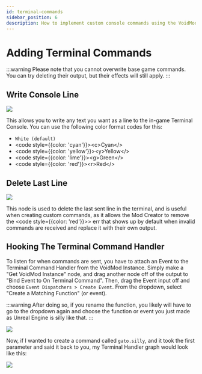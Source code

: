 ```yaml
---
id: terminal-commands
sidebar_position: 6
description: How to implement custom console commands using the VoidMod framework
---
```


# Adding Terminal Commands

:::warning
Please note that you cannot overwrite base game commands. You can try deleting their output, but their effects will still apply.
:::

## Write Console Line

![](img/terminal/writeconsoleline.png)

This allows you to write any text you want as a line to the in-game Terminal Console. You can use the following color format codes for this:

- `White (default)`
- <code style={{color: 'cyan'}}>&lt;c&gt;Cyan&lt;/&gt;</code>
- <code style={{color: 'yellow'}}>&lt;y&gt;Yellow&lt;/&gt;</code>
- <code style={{color: 'lime'}}>&lt;g&gt;Green&lt;/&gt;</code>
- <code style={{color: 'red'}}>&lt;r&gt;Red&lt;/&gt;</code>

## Delete Last Line

![](img/terminal/deletelastline.png)

This node is used to delete the last sent line in the terminal, and is useful when creating custom commands, as it allows the Mod Creator to remove the <code style={{color: 'red'}}>&gt; err</code> that shows up by default when invalid commands are received and replace it with their own output.

## Hooking The Terminal Command Handler

To listen for when commands are sent, you have to attach an Event to the Terminal Command Handler from the VoidMod Instance. Simply make a "Get VoidMod Instance" node, and drag another node off of the output to "Bind Event to On Terminal Command". Then, drag the Event input off and choose `Event Dispatchers > Create Event`. From the dropdown, select "Create a Matching Function" (or event).

:::warning
After doing so, if you rename the function, you likely will have to go to the dropdown again and choose the function or event you just made as Unreal Engine is silly like that.
:::

![](img/terminal/hookterminal.png)

Now, if I wanted to create a command called `gato.silly`, and it took the first parameter and said it back to you, my Terminal Handler graph would look like this:

![](img/terminal/terminalexample.png)
